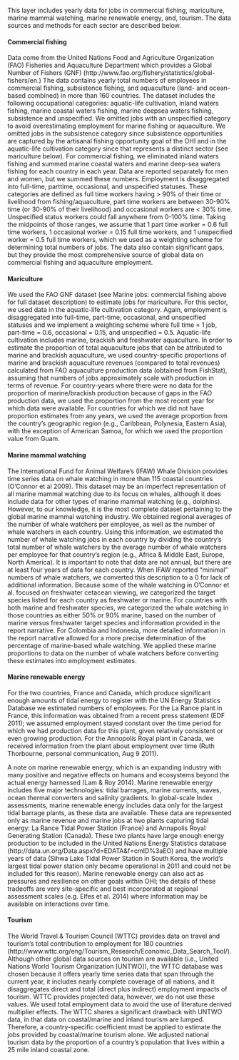 This layer includes yearly data for jobs in commercial fishing, mariculture, marine mammal watching, marine renewable energy, and, tourism. The data sources and methods for each sector are described below.

#### Commercial fishing
Data come from the United Nations Food and Agriculture Organization (FAO) Fisheries and Aquaculture Department which provides a Global Number of Fishers (GNF) (http://www.fao.org/fishery/statistics/global-fishers/en.) The data contains yearly total numbers of employees in commercial fishing, subsistence fishing, and aquaculture (land- and ocean-based combined) in more than 160 countries. The dataset includes the following occupational categories: aquatic-life cultivation, inland waters fishing, marine coastal waters fishing, marine deepsea waters fishing, subsistence and unspecified. We omitted jobs with an unspecified category to avoid overestimating employment for marine fishing or aquaculture. We omitted jobs in the subsistence category since subsistence opportunities are captured by the artisanal fishing opportunity goal of the OHI and in the aquatic-life cultivation category since that represents a distinct sector (see mariculture below). For commercial fishing, we eliminated inland waters fishing and summed marine coastal waters and marine deep-sea waters fishing for each country in each year. Data are reported separately for men and women, but we summed these numbers. Employment is disaggregated into full-time, parttime, occasional, and unspecified statuses. These categories are defined as full time workers having > 90% of their time or livelihood from fishing/aquaculture, part time workers are between 30-90% time (or 30-90% of their livelihood) and occasional workers are < 30% time. Unspecified status workers could fall anywhere from 0-100% time. Taking the midpoints of those ranges, we assume that 1 part time worker = 0.6 full time workers, 1 occasional worker = 0.15 full time workers, and 1 unspecified worker = 0.5 full time workers, which we used as a weighting scheme for determining total numbers of jobs.  The data also contain significant gaps, but they provide the most comprehensive source of global data on commercial fishing and aquaculture employment.

#### Mariculture
We used the FAO GNF dataset (see Marine jobs: commercial fishing above for full dataset description) to estimate jobs for mariculture. For this sector, we used data in the aquatic-life cultivation category. Again, employment is disaggregated into full-time, part-time, occasional, and unspecified statuses and we implement a weighting scheme where full time = 1 job, part-time = 0.6, occasional = 0.15, and unspecified = 0.5. Aquatic-life cultivation includes marine, brackish and freshwater aquaculture. In order to estimate the proportion of total aquaculture jobs that can be attributed to marine and brackish aquaculture, we used country-specific proportions of marine and brackish aquaculture revenues (compared to total revenues) calculated from FAO aquaculture production data (obtained from FishStat), assuming that numbers of jobs approximately scale with production in terms of revenue. For country-years where there were no data for the proportion of marine/brackish production because of gaps in the FAO production data, we used the proportion from the most recent year for which data were available. For countries for which we did not have proportion estimates from any years, we used the average proportion from the country’s geographic region (e.g., Caribbean, Polynesia, Eastern Asia), with the exception of American Samoa, for which we used the proportion value from Guam.

#### Marine mammal watching
The International Fund for Animal Welfare’s (IFAW) Whale Division provides time series data on whale watching in more than 115 coastal countries (O'Connor et al 2009). This dataset may be an imperfect representation of all marine mammal watching due to its focus on whales, although it does include data for other types of marine mammal watching (e.g., dolphins). However, to our knowledge, it is the most complete dataset pertaining to the global marine mammal watching industry. We obtained regional averages of the number of whale watchers per employee, as well as the number of whale watchers in each country. Using this information, we estimated the number of whale watching jobs in each country by dividing the country’s total number of whale watchers by the average number of whale watchers per employee for that country’s region (e.g., Africa & Middle East, Europe, North America). It is important to note that data are not annual, but there are at least four years of data for each country.
When IFAW reported “minimal” numbers of whale watchers, we converted this description to a 0 for lack of additional information. Because some of the whale watching in O’Connor et al. focused on freshwater cetacean viewing, we categorized the target species listed for each country as freshwater or marine. For countries with both marine and freshwater species, we categorized the whale watching in those countries as either 50% or 90% marine, based on the number of marine versus freshwater target species and information provided in the report narrative. For Colombia and Indonesia, more detailed information in the report narrative allowed for a more precise determination of the percentage of marine-based whale watching. We applied these marine proportions to data on the number of whale watchers before converting these estimates into employment estimates.

#### Marine renewable energy
For the two countries, France and Canada, which produce significant enough amounts of tidal energy to register with the UN Energy Statistics Database we estimated numbers of employees. For the La Rance plant in France, this information was obtained from a recent press statement (EDF 2011); we assumed employment stayed constant over the time period for which we had production data for this plant, given relatively consistent or even growing production. For the Annopolis Royal plant in Canada, we received information from the plant about employment over time (Ruth Thorbourne, personal communication, Aug 9 2011).

A note on marine renewable energy, which is an expanding industry with many positive and negative effects on humans and ecosystems beyond the actual energy harnessed (Lam & Roy 2014). Marine renewable energy includes five major technologies: tidal barrages, marine currents, waves, ocean thermal converters and salinity gradients. In global-scale Index assessments, marine renewable energy includes data only for the largest tidal barrage plants, as these data are available. These data are represented only as marine revenue and marine jobs at two plants capturing tidal energy: La Rance Tidal Power Station (France) and Annapolis Royal Generating Station (Canada). These two plants have large enough energy production to be included in the United Nations Energy Statistics database (http://data.un.org/Data.aspx?d=EDATA&f=cmID%3aEO) and have multiple years of data (Sihwa Lake Tidal Power Station in South Korea, the world's largest tidal power station only became operational in 2011 and could not be included for this reason). Marine renewable energy can also act as pressures and resilience on other goals within OHI; the details of these tradeoffs are very site-specific and best incorporated at regional assessment scales (e.g. Elfes et al. 2014) where information may be available on interactions over time.

#### Tourism
The World Travel & Tourism Council (WTTC) provides data on travel and tourism’s total contribution to employment for 180 countries (http://www.wttc.org/eng/Tourism_Research/Economic_Data_Search_Tool/). Although other global data sources on tourism are available (i.e., United Nations World Tourism Organization [UNTWO]), the WTTC database was chosen because it offers yearly time series data that span through the current year, it includes nearly complete coverage of all nations, and it disaggregates direct and total (direct plus indirect) employment impacts of tourism. WTTC provides projected data, however, we do not use these values. We used total employment data to avoid the use of literature derived multiplier effects. The WTTC shares a significant drawback with UNTWO data, in that data on coastal/marine and inland tourism are lumped. Therefore, a country-specific coefficient must be applied to estimate the jobs provided by coastal/marine tourism alone. We adjusted national tourism data by the proportion of a country’s population that lives within a 25 mile inland coastal zone.